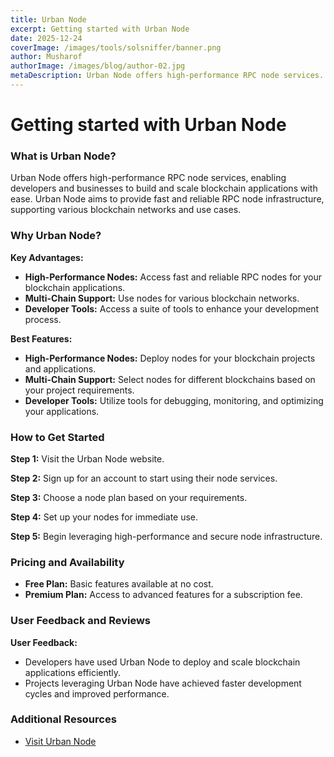 ```yaml
---
title: Urban Node
excerpt: Getting started with Urban Node
date: 2025-12-24
coverImage: /images/tools/solsniffer/banner.png
author: Musharof
authorImage: /images/blog/author-02.jpg
metaDescription: Urban Node offers high-performance RPC node services. Learn what it is & get started with it today. Find Dexscreener, Solana Explorer and other tools today.
---
```


# Getting started with Urban Node

### What is Urban Node?

Urban Node offers high-performance RPC node services, enabling developers and businesses to build and scale blockchain applications with ease. Urban Node aims to provide fast and reliable RPC node infrastructure, supporting various blockchain networks and use cases.

### Why Urban Node?

**Key Advantages:**
- **High-Performance Nodes:** Access fast and reliable RPC nodes for your blockchain applications.
- **Multi-Chain Support:** Use nodes for various blockchain networks.
- **Developer Tools:** Access a suite of tools to enhance your development process.

**Best Features:**
- **High-Performance Nodes:** Deploy nodes for your blockchain projects and applications.
- **Multi-Chain Support:** Select nodes for different blockchains based on your project requirements.
- **Developer Tools:** Utilize tools for debugging, monitoring, and optimizing your applications.

### How to Get Started

**Step 1:** Visit the Urban Node website.

**Step 2:** Sign up for an account to start using their node services.

**Step 3:** Choose a node plan based on your requirements.

**Step 4:** Set up your nodes for immediate use.

**Step 5:** Begin leveraging high-performance and secure node infrastructure.

### Pricing and Availability

- **Free Plan:** Basic features available at no cost.
- **Premium Plan:** Access to advanced features for a subscription fee.

### User Feedback and Reviews

**User Feedback:**
- Developers have used Urban Node to deploy and scale blockchain applications efficiently.
- Projects leveraging Urban Node have achieved faster development cycles and improved performance.

### Additional Resources

- [Visit Urban Node](https://urbannode.com)